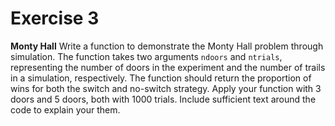 # Exercise 3

**Monty Hall**
   Write a function to demonstrate the Monty Hall problem through
   simulation. The function takes two arguments `ndoors` and
   `ntrials`, representing the number of doors in the experiment and
   the number of trails in a simulation, respectively. The function
   should return the proportion of wins for both the switch and
   no-switch strategy. Apply your function with 3 doors and 5 doors,
   both with 1000 trials. Include sufficient text around the code to
   explain your them.
